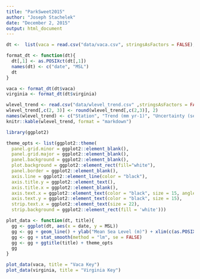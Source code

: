 ```yaml
---
title: "ParkSweet2015"
author: "Joseph Stachelek"
date: "December 2, 2015"
output: html_document
---
```


```r
dt <-  list(vaca = read.csv("data/vaca.csv", stringsAsFactors = FALSE), virginia = read.csv("data/virginia.csv", stringsAsFactors = FALSE))

format_dt <- function(dt){
  dt[,1] <- as.POSIXct(dt[,1])
  names(dt) <- c("date", "MSL")
  dt
}

vaca <- format_dt(dt$vaca)
virginia <- format_dt(dt$virginia)
```

```r
wlevel_trend <- read.csv("data/wlevel_trend.csv" ,stringsAsFactors = FALSE)
wlevel_trend[,c(2, 3)] <- round(wlevel_trend[,c(2,3)], 2)
names(wlevel_trend) <- c("Station", "Trend (mm yr-1)", "Uncertainty (se)")
knitr::kable(wlevel_trend, format = "markdown")
```

```r
library(ggplot2)

theme_opts <- list(ggplot2::theme(
  panel.grid.minor = ggplot2::element_blank(),
  panel.grid.major = ggplot2::element_blank(),
  panel.background = ggplot2::element_blank(),
  plot.background = ggplot2::element_rect(fill="white"),
  panel.border = ggplot2::element_blank(),
  axis.line = ggplot2::element_line(color = "black"),
  axis.title.y = ggplot2::element_text(),
  axis.title.x = ggplot2::element_blank(),
  axis.text.x = ggplot2::element_text(color = "black", size = 15, angle = 90),
  axis.text.y = ggplot2::element_text(color = "black", size = 15),
  strip.text.x = ggplot2::element_text(size = 22),
  strip.background = ggplot2::element_rect(fill = 'white')))

plot_data <- function(dt, title){
  gg <- ggplot(dt, aes(x = date, y = MSL))
  gg <- gg + geom_line() + ylab("Mean Sea Level (m)") + xlim(c(as.POSIXct(paste0("1983","-01-01")), as.POSIXct(paste0("2015", "-01-01"))))
  gg <- gg + stat_smooth(method = "lm", se = FALSE)
  gg <- gg + ggtitle(title) + theme_opts
  gg
}

plot_data(vaca, title = "Vaca Key")
plot_data(virginia, title = "Virginia Key")
```

